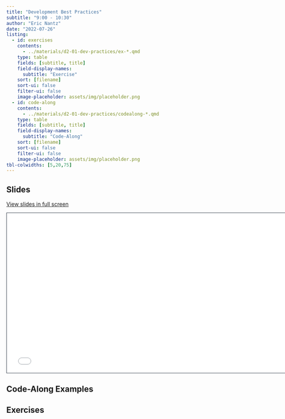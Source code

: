 ```yaml
---
title: "Development Best Practices"
subtitle: "9:00 - 10:30"
author: "Eric Nantz"
date: "2022-07-26"
listing:
  - id: exercises
    contents:
      - ../materials/d2-01-dev-practices/ex-*.qmd
    type: table
    fields: [subtitle, title]
    field-display-names: 
      subtitle: "Exercise"
    sort: [filename]
    sort-ui: false
    filter-ui: false
    image-placeholder: assets/img/placeholder.png
  - id: code-along
    contents:
      - ../materials/d2-01-dev-practices/codealong-*.qmd
    type: table
    fields: [subtitle, title]
    field-display-names: 
      subtitle: "Code-Along"
    sort: [filename]
    sort-ui: false
    filter-ui: false
    image-placeholder: assets/img/placeholder.png
tbl-colwidths: [5,20,75]
---
```


## Slides

[View slides in full screen](../materials/d2-01-dev-practices/index.html)

```{=html}
<iframe class="slide-deck" src="../materials/d2-01-dev-practices/" height="420" width="747" style="border: 1px solid #2e3846;"></iframe>
```

## Code-Along Examples

::: {#code-along}
:::

## Exercises

::: {#exercises}
:::
